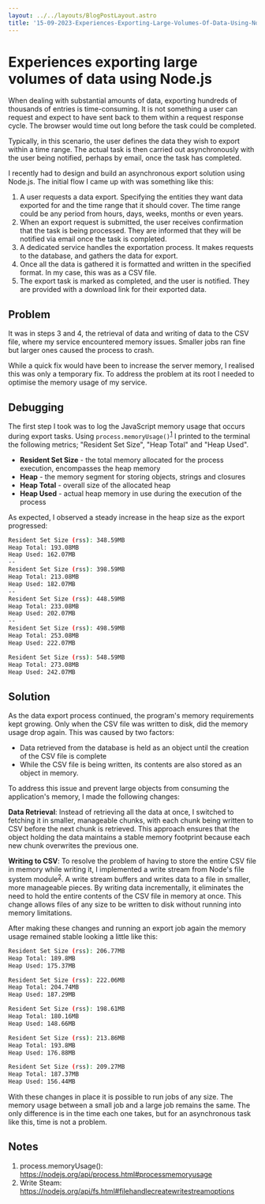 ```yaml
---
layout: ../../layouts/BlogPostLayout.astro
title: '15-09-2023-Experiences-Exporting-Large-Volumes-Of-Data-Using-Node.js'
---
```


# Experiences exporting large volumes of data using Node.js

When dealing with substantial amounts of data, exporting hundreds of thousands of entries is time-consuming. It is not something a user can request and expect to have sent back to them within a request response cycle. The browser would time out long before the task could be completed.

Typically, in this scenario, the user defines the data they wish to export within a time range. The actual task is then carried out asynchronously with the user being notified, perhaps by email, once the task has completed.

I recently had to design and build an asynchronous export solution using Node.js. The initial flow I came up with was something like this:

1) A user requests a data export. Specifying the entities they want data exported for and the time range that it should cover. The time range could be any period from hours, days, weeks, months or even years.
2) When an export request is submitted, the user receives confirmation that the task is being processed. They are informed that they will be notified via email once the task is completed.
3) A dedicated service handles the exportation process. It makes requests to the database, and gathers the data for export.
4) Once all the data is gathered it is formatted and written in the specified format. In my case, this was as a CSV file.
5) The export task is marked as completed, and the user is notified. They are provided with a download link for their exported data.

## Problem

It was in steps 3 and 4, the retrieval of data and writing of data to the CSV file, where my service encountered memory issues. Smaller jobs ran fine but larger ones caused the process to crash.

While a quick fix would have been to increase the server memory, I realised this was only a temporary fix. To address the problem at its root I needed to optimise the memory usage of my service.

## Debugging

The first step I took was to log the JavaScript memory usage that occurs during export tasks. Using `process.memoryUsage()`<sup>[1](#notes)</sup> I printed to the terminal the following metrics; "Resident Set Size", "Heap Total" and "Heap Used".

- **Resident Set Size** - the total memory allocated for the process execution, encompasses the heap memory
- **Heap** - the memory segment for storing objects, strings and closures
- **Heap Total** - overall size of the allocated heap
- **Heap Used** - actual heap memory in use during the execution of the process

As expected, I observed a steady increase in the heap size as the export progressed:

```bash
Resident Set Size (rss): 348.59MB
Heap Total: 193.08MB
Heap Used: 162.07MB
--
Resident Set Size (rss): 398.59MB
Heap Total: 213.08MB
Heap Used: 182.07MB
--
Resident Set Size (rss): 448.59MB
Heap Total: 233.08MB
Heap Used: 202.07MB
--
Resident Set Size (rss): 498.59MB
Heap Total: 253.08MB
Heap Used: 222.07MB

Resident Set Size (rss): 548.59MB
Heap Total: 273.08MB
Heap Used: 242.07MB
```

## Solution

As the data export process continued, the program's memory requirements kept growing. Only when the CSV file was written to disk, did the memory usage drop again. This was caused by two factors:
- Data retrieved from the database is held as an object until the creation of the CSV file is complete
- While the CSV file is being written, its contents are also stored as an object in memory.

To address this issue and prevent large objects from consuming the application's memory, I made the following changes:

**Data Retrieval**: Instead of retrieving all the data at once, I switched to fetching it in smaller, manageable chunks, with each chunk being written to CSV before the next chunk is retrieved. This approach ensures that the object holding the data maintains a stable memory footprint because each new chunk overwrites the previous one.

**Writing to CSV**: To resolve the problem of having to store the entire CSV file in memory while writing it, I implemented a write stream from Node's file system module<sup>[2](#notes)</sup>. A write stream buffers and writes data to a file in smaller, more manageable pieces. By writing data incrementally, it eliminates the need to hold the entire contents of the CSV file in memory at once. This change allows files of any size to be written to disk without running into memory limitations.

After making these changes and running an export job again the memory usage remained stable looking a little like this:

```bash
Resident Set Size (rss): 206.77MB
Heap Total: 189.8MB
Heap Used: 175.37MB

Resident Set Size (rss): 222.06MB
Heap Total: 204.74MB
Heap Used: 187.29MB

Resident Set Size (rss): 198.61MB
Heap Total: 180.16MB
Heap Used: 148.66MB

Resident Set Size (rss): 213.86MB
Heap Total: 193.8MB
Heap Used: 176.88MB

Resident Set Size (rss): 209.27MB
Heap Total: 187.37MB
Heap Used: 156.44MB
```
With these changes in place it is possible to run jobs of any size. The memory usage between a small job and a large job remains the same. The only difference is in the time each one takes, but for an asynchronous task like this, time is not a problem.

## Notes
1. process.memoryUsage(): https://nodejs.org/api/process.html#processmemoryusage
2. Write Steam: https://nodejs.org/api/fs.html#filehandlecreatewritestreamoptions